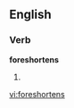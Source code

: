 ==English==
===Verb===
'''foreshortens'''
# {{third-person singular of|[[foreshorten]]}}

[[vi:foreshortens]]